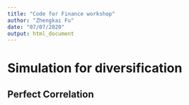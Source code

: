 ```yaml
---
title: "Code for Finance workshop"
author: "Zhengkai Fu"
date: "07/07/2020"
output: html_document
---
```


# Simulation for diversification
## Perfect Correlation
```r
```
